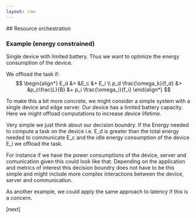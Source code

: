```yaml
---
layout: row
---
```


<Column>
## Resource orchestration

### Example (energy constrained)

Single device with limited battery. Thus we want to optimize the
energy consumption of the device.

We offload the task if:
$$
\begin{align*}
E_d &>  &E_c &+ E_i \\
p_d  \frac{\omega_k}{f_d} &> &p_c\frac{L}{B} &+ p_i \frac{\omega_i}{f_i}
\end{align*}
$$


</Column>


<Navbar sections={false} />

 
<Note>


To make this a bit more concrete, we might consider a simple system with a single device and edge server. Our device has a limited battery capacity. Here we might offload computations to increase device lifetime. 

Very simple we just think about our decision boundry. If the Energy needed to compute a task on the device i.e. E_d is greater than the total energy needed to communicate E_c and the idle energy consumption of the device E_i we offload the task.


For instance if we have the power consumptions of the device, server and comunication given this could look like that. Depending on the application and metrics of interest this decision boundry does not have to be this simple and might
include more complex interactions between the device, server and communication.

As another example, we could apply the same approach to latency if this is a concern.

[next]

</Note>

